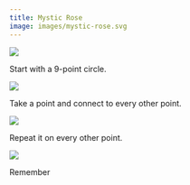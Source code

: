 ```yaml
---
title: Mystic Rose
image: images/mystic-rose.svg
---
```


![](images/mystic-rose.svg){.stringart}

Start with a 9-point circle.

![](images/mystic-rose-step0.svg){.stringart-step}

Take a point and connect to every other point.

![](images/mystic-rose-step1.svg){.stringart-step}

Repeat it on every other point.

![](images/mystic-rose-step2.svg){.stringart-step}

Remember 